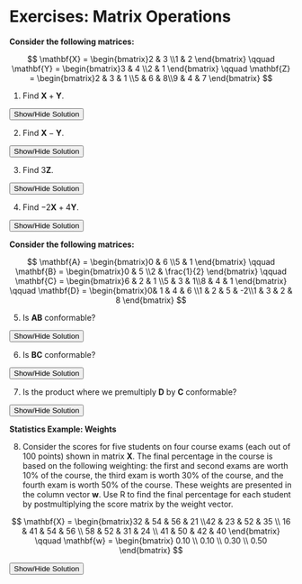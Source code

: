 # Exercises: Matrix Operations


:::exercises

**Consider the following matrices:**

$$
\mathbf{X} = \begin{bmatrix}2 & 3 \\1 & 2 \end{bmatrix} \qquad \mathbf{Y} = \begin{bmatrix}3 & 4 \\2 & 1 \end{bmatrix} \qquad \mathbf{Z} = \begin{bmatrix}2 & 3 & 1 \\5 & 6 & 8\\9 & 4 & 7 \end{bmatrix}
$$

1. Find $\mathbf{X} + \mathbf{Y}$.

<button class="solution-btn solution-btn-default" onclick="toggle_visibility('solution_01');">Show/Hide Solution</button>
<div id="solution_01" style="display:none; margin: -40px 0 40px 40px;">
$$
\begin{split}
\mathbf{X}+\mathbf{Y} &= \begin{bmatrix}2+3 & 3+4 \\1+2 & 2+1 \end{bmatrix} \\[1em]
&= \begin{bmatrix}5 & 7 \\3 & 3 \end{bmatrix}
\end{split}
$$
</div>

2. Find $\mathbf{X} - \mathbf{Y}$.

<button class="solution-btn solution-btn-default" onclick="toggle_visibility('solution_02');">Show/Hide Solution</button>
<div id="solution_02" style="display:none; margin: -40px 0 40px 40px;">
$$
\begin{split}
\mathbf{X}-\mathbf{Y} &= \begin{bmatrix}2-3 & 3-4 \\1-2 & 2-1 \end{bmatrix} \\[1em]
&= \begin{bmatrix}-1 & -1 \\-1 & 1 \end{bmatrix}
\end{split}
$$
</div>

3. Find $3 \mathbf{Z}$.

<button class="solution-btn solution-btn-default" onclick="toggle_visibility('solution_03');">Show/Hide Solution</button>
<div id="solution_03" style="display:none; margin: -40px 0 40px 40px;">
$$
\begin{split}
3\mathbf{Z} &= \begin{bmatrix}3(2) & 3(3) & 3(1) \\3(5) & 3(6) & 3(8)\\3(9) & 3(4) & 3(7) \end{bmatrix} \\[1em]
&= \begin{bmatrix}6 & 9 & 3 \\15 & 18 & 24\\27 & 12 & 21 \end{bmatrix}
\end{split}
$$
</div>

4. Find $-2 \mathbf{X} + 4\mathbf{Y}$.

<button class="solution-btn solution-btn-default" onclick="toggle_visibility('solution_04');">Show/Hide Solution</button>
<div id="solution_04" style="display:none; margin: -40px 0 40px 40px;">

$$
\begin{split}
-2\mathbf{X}+4\mathbf{Y} &= \begin{bmatrix}-2(2)+4(3) & -2(3)+4(4) \\-2(1)+4(2) & -2(2)+4(1) \end{bmatrix} \\[1em]
&= \begin{bmatrix}8 & 10 \\6 & 0 \end{bmatrix}
\end{split}
$$

</div>

**Consider the following matrices:**

$$
\mathbf{A} = \begin{bmatrix}0 & 6 \\5 & 1 \end{bmatrix} \qquad \mathbf{B} = \begin{bmatrix}0 & 5 \\2 & \frac{1}{2} \end{bmatrix} \qquad \mathbf{C} = \begin{bmatrix}6 & 2 & 1 \\5 & 3 & 1\\8 & 4 & 1 \end{bmatrix} \qquad \mathbf{D} = \begin{bmatrix}0& 1 & 4 & 6 \\1 & 2 & 5 & -2\\1 & 3 & 2 & 8 \end{bmatrix}
$$

5. Is **AB** conformable?

<button class="solution-btn solution-btn-default" onclick="toggle_visibility('solution_05');">Show/Hide Solution</button>
<div id="solution_05" style="display:none; margin: -40px 0 40px 40px;">

Yes. Since **A** has two columns and **B** has the same number of rows, **AB** is conformable.

$$
\underset{2\times\color{red}{2}}{\mathbf{A}}~\underset{{\color{red}{2}} \times2}{\mathbf{B}}
$$

</div>

6. Is **BC** conformable?

<button class="solution-btn solution-btn-default" onclick="toggle_visibility('solution_06');">Show/Hide Solution</button>
<div id="solution_06" style="display:none; margin: -40px 0 40px 40px;">

No. Since **B** has two columns and **C** has three rows, **BC** is not conformable.

$$
\underset{2\times\color{red}{2}}{\mathbf{B}}~\underset{{\color{red}{3}} \times3}{\mathbf{C}}
$$

</div>



7. Is the product where we premultiply **D** by **C** conformable?

<button class="solution-btn solution-btn-default" onclick="toggle_visibility('solution_07');">Show/Hide Solution</button>
<div id="solution_07" style="display:none; margin: -40px 0 40px 40px;">

Yes. Since **C** has three columns and **D** has the same number of rows, **CD** is conformable.

$$
\underset{3\times\color{red}{3}}{\mathbf{C}}~\underset{{\color{red}{3}} \times4}{\mathbf{D}}
$$

</div>

**Statistics Example: Weights**

8. Consider the scores for five students on four course exams (each out of 100 points) shown in matrix **X**. The final percentage in the course is based on the following weighting: the first and second exams are worth 10% of the course, the third exam is worth 30% of the course, and the fourth exam is worth 50% of the course. These weights are presented in the column vector **w**. Use R to find the final percentage for each student by postmultiplying the score matrix by the weight vector.

$$
\mathbf{X} = \begin{bmatrix}32 & 54 & 56 & 21 \\42 & 23 & 52 & 35 \\ 16 & 41 & 54 & 56 \\ 58 & 52 & 31 & 24 \\ 41 & 50 & 42 & 40 \end{bmatrix} \qquad \mathbf{w} = \begin{bmatrix} 0.10 \\ 0.10 \\ 0.30 \\ 0.50 \end{bmatrix}
$$



<button class="solution-btn solution-btn-default" onclick="toggle_visibility('solution_10');">Show/Hide Solution</button>
<div id="solution_10" style="display:none; margin: -40px 0 40px 40px;">

```r
# Create X
X = matrix(
  data = c(32, 54, 56, 21,
           42, 23, 52, 35,
           16, 41, 54, 56,
           58, 52, 31, 24,
           41, 50, 42, 40),
  byrow = TRUE, 
  ncol = 4
)

# Create w
w = matrix(data = c(0.10, 0.10, 0.30, 0.50), ncol = 1)

# Compute Xw
X %*% w
```


</div>


:::



<br />

